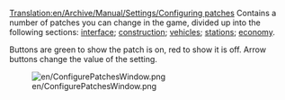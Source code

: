 [[Translation:en/Archive/Manual/Settings/Configuring patches]]
Contains a number of patches you can change in the game, divided up into the following sections: [[en/Archive/Manual/Settings/Configuring patches/Interface|interface]]; [[en/Archive/Manual/Settings/Configuring patches/Construction|construction]]; [[en/Archive/Manual/Settings/Configuring patches/Vehicles|vehicles]]; [[en/Archive/Manual/Settings/Configuring patches/Stations|stations]]; [[en/Archive/Manual/Settings/Configuring patches/Economy|economy]].

Buttons are green to show the patch is on, red to show it is off. Arrow buttons change the value of the setting.

[[File:en/ConfigurePatchesWindow.png|center]]